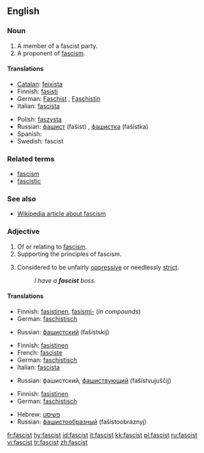 ==English==

===Noun===
{{en-noun}}

# A member of a fascist party.
# A proponent of [[fascism]].

====Translations====
{{top}}
* [[Catalan]]: [[feixista]]
* Finnish: [[fasisti]]
* German: [[Faschist]] {{m}}, [[Faschistin]] {{f}}
* Italian: [[fascista]]
{{mid}}
* Polish: [[faszysta]] {{m}}
* Russian: [[фашист]] (fašist) {{m}}, [[фашистка]] (fašistka) {{f}}
* Spanish: {{t|es|fascista|m|f}}
* Swedish: fascist {{c}}
{{bottom}}

===Related terms===
* [[fascism]]
* [[fascistic]]

===See also===
* [[w:fascism|Wikipedia article about fascism]]

===Adjective===
{{en-adj}}

# Of or relating to [[fascism]].
# Supporting the principles of fascism.
# {{informal}} Considered to be unfairly [[oppressive]] or needlessly [[strict]].
#: ''I have a '''fascist''' boss.''

====Translations====

{{trans-top|of or relating to fascism}}
* Finnish: [[fasistinen]], [[fasismi-]] (''in compounds'')
* German: [[faschistisch]]
{{trans-mid}}
* Russian: [[фашистский]] (fašístskij)
{{trans-bottom}}

{{trans-top|supporting the principles of fascism}}
* Finnish: [[fasistinen]]
* French: [[fasciste]]
* German: [[faschistisch]]
* Italian: [[fascista]]
{{trans-mid}}
* Russian: фашистский, [[фашиствующий]] (fašístvujuščij)
{{trans-bottom}}

{{trans-top|informal: unfairly oppressive or needlessly strict}}
* Finnish: [[fasistinen]]
* German: [[faschistisch]]
{{trans-mid}}
* Hebrew: [[פשיסט]]
* Russian: [[фашистообразный]] (fašistoobráznyj)
{{trans-bottom}}

[[fr:fascist]]
[[hy:fascist]]
[[id:fascist]]
[[it:fascist]]
[[kk:fascist]]
[[pl:fascist]]
[[ru:fascist]]
[[vi:fascist]]
[[tr:fascist]]
[[zh:fascist]]